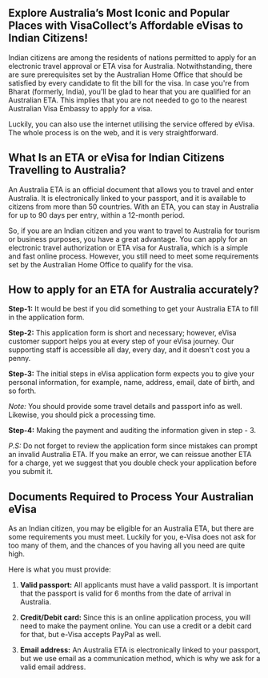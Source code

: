 ## Explore Australia’s Most Iconic and Popular Places with VisaCollect’s Affordable eVisas to Indian Citizens!

Indian citizens are among the residents of nations permitted to apply for an electronic travel approval or ETA visa for Australia. Notwithstanding, there are sure prerequisites set by the Australian Home Office that should be satisfied by every candidate to fit the bill for the visa. In case you're from Bharat (formerly, India), you'll be glad to hear that you are qualified for an Australian ETA. This implies that you are not needed to go to the nearest Australian Visa Embassy to apply for a visa.

Luckily, you can also use the internet utilising the service offered by eVisa. The whole process is on the web, and it is very straightforward.

## What Is an ETA or eVisa for Indian Citizens Travelling to Australia?

An Australia ETA is an official document that allows you to travel and enter Australia. It is electronically linked to your passport, and it is available to citizens from more than 50 countries. With an ETA, you can stay in Australia for up to 90 days per entry, within a 12-month period.

So, if you are an Indian citizen and you want to travel to Australia for tourism or business purposes, you have a great advantage. You can apply for an electronic travel authorization or ETA visa for Australia, which is a simple and fast online process. However, you still need to meet some requirements set by the Australian Home Office to qualify for the visa.

## How to apply for an ETA for Australia accurately?

**Step-1:** It would be best if you did something to get your Australia ETA to fill in the application form.

**Step-2:** This application form is short and necessary; however, eVisa customer support helps you at every step of your eVisa journey. Our supporting staff is accessible all day, every day, and it doesn't cost you a penny.

**Step-3:** The initial steps in eVisa application form expects you to give your personal information, for example, name, address, email, date of birth, and so forth.

_Note:_ You should provide some travel details and passport info as well. Likewise, you should pick a processing time.

**Step-4:** Making the payment and auditing the information given in step - 3.

_P.S:_ Do not forget to review the application form since mistakes can prompt an invalid Australia ETA. If you make an error, we can reissue another ETA for a charge, yet we suggest that you double check your application before you submit it.

## Documents Required to Process Your Australian eVisa

As an Indian citizen, you may be eligible for an Australia ETA, but there are some requirements you must meet. Luckily for you, e-Visa does not ask for too many of them, and the chances of you having all you need are quite high.

Here is what you must provide:

1. **Valid passport:** All applicants must have a valid passport. It is important that the passport is valid for 6 months from the date of arrival in Australia.

2. **Credit/Debit card:** Since this is an online application process, you will need to make the payment online. You can use a credit or a debit card for that, but e-Visa accepts PayPal as well.

3. **Email address:** An Australia ETA is electronically linked to your passport, but we use email as a communication method, which is why we ask for a valid email address.
